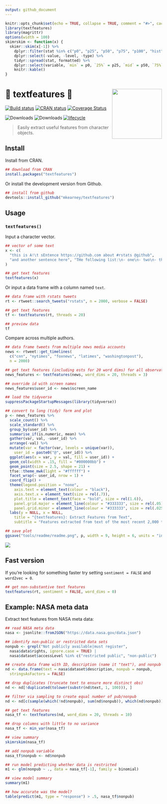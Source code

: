 ```yaml
---
output: github_document
---
```


```r
knitr::opts_chunk$set(echo = TRUE, collapse = TRUE, comment = "#>", cache = TRUE)
library(textfeatures)
library(magrittr)
options(width = 100)
skimrskim <- function(x) {
  skimr::skim(x[-1]) %>% 
    dplyr::filter(stat %in% c("p0", "p25", "p50", "p75", "p100", "hist", "n")) %>%
    dplyr::select(-value, -level, -type) %>%
    tidyr::spread(stat, formatted) %>%
    dplyr::select(variable, `min` = p0, `25%` = p25, `mid` = p50, `75%` = p75, `max` = p100, hist) %>% 
    knitr::kable()
}
```

# 👷 textfeatures 👷<img src="man/figures/logo.png" width="160px" align="right" /> 

[![Build status](https://travis-ci.org/mkearney/textfeatures.svg?branch=master)](https://travis-ci.org/mkearney/textfeatures)
[![CRAN status](https://www.r-pkg.org/badges/version/textfeatures)](https://cran.r-project.org/package=textfeatures)
[![Coverage Status](https://codecov.io/gh/mkearney/textfeatures/branch/master/graph/badge.svg)](https://codecov.io/gh/mkearney/textfeatures?branch=master)

![Downloads](https://cranlogs.r-pkg.org/badges/textfeatures)
![Downloads](https://cranlogs.r-pkg.org/badges/grand-total/textfeatures)
[![lifecycle](https://img.shields.io/badge/lifecycle-experimental-orange.svg)](https://www.tidyverse.org/lifecycle/#experimental)

> Easily extract useful features from character objects.

## Install

Install from CRAN.

```r
## download from CRAN
install.packages("textfeatures")
```

Or install the development version from Github.

```r
## install from github
devtools::install_github("mkearney/textfeatures")
```

## Usage

### `textfeatures()`

Input a character vector.

```r
## vector of some text
x <- c(
  "this is A!\t sEntence https://github.com about #rstats @github",
  "and another sentence here", "THe following list:\n- one\n- two\n- three\nOkay!?!"
)

## get text features
textfeatures(x)
```

Or input a data frame with a column named `text`.

```r
## data frame with rstats tweets
rt <- rtweet::search_tweets("rstats", n = 2000, verbose = FALSE)

## get text features
tf <- textfeatures(rt, threads = 20)

## preview data
tf
```

Compare across multiple authors.

```r
## data frame tweets from multiple news media accounts
news <- rtweet::get_timelines(
  c("cnn", "nytimes", "foxnews", "latimes", "washingtonpost"), 
  n = 2000)

## get text features (including ests for 20 word dims) for all observations
news_features <- textfeatures(news, word_dims = 20, threads = 3)
```


```r
## override id with screen names
news_features$user_id <- news$screen_name

## load the tidyverse
suppressPackageStartupMessages(library(tidyverse))

## convert to long (tidy) form and plot
p <- news_features %>%
  scale_count() %>%
  scale_standard() %>%
  group_by(user_id) %>%
  summarise_if(is.numeric, mean) %>%
  gather(var, val, -user_id) %>%
  arrange(-val) %>%
  mutate(var = factor(var, levels = unique(var)), 
    user_id = paste0("@", user_id)) %>%
  ggplot(aes(x = var, y = val, fill = user_id)) + 
  geom_col(width = .15, fill = "#000000bb") +
  geom_point(size = 2.5, shape = 21) + 
  tfse::theme_mwk(light = "#ffffff") + 
  facet_wrap(~ user_id, nrow = 1) + 
  coord_flip() + 
  theme(legend.position = "none",
    axis.text = element_text(colour = "black"),
    axis.text.x = element_text(size = rel(.7)),
    plot.title = element_text(face = "bold", size = rel(1.6)),
    panel.grid.major = element_line(colour = "#333333", size = rel(.05)),
    panel.grid.minor = element_line(colour = "#333333", size = rel(.025))) + 
  labs(y = NULL, x = NULL,
    title = "{textfeatures}: Extract Features from Text",
    subtitle = "Features extracted from text of the most recent 2,000 tweets posted by each news media account")

## save plot
ggsave("tools/readme/readme.png", p, width = 9, height = 6, units = "in")
```

<p style='align:center'><img src='tools/readme/readme.png' max-width="600px" /></p>




## Fast version

If you're looking for something faster try setting `sentiment = FALSE` and `word2vec = 0`.

```r
## get non-substantive text features
textfeatures(rt, sentiment = FALSE, word_dims = 0)
```


## Example: NASA meta data

Extract text features from NASA meta data:


```r
## read NASA meta data
nasa <- jsonlite::fromJSON("https://data.nasa.gov/data.json")

## identify non-public or restricted data sets
nonpub <- grepl("Not publicly available|must register", 
  nasa$data$rights, ignore.case = TRUE) | 
  nasa$dataset$accessLevel %in% c("restricted public", "non-public")

## create data frame with ID, description (name it "text"), and nonpub
nd <- data.frame(text = nasa$dataset$description, nonpub = nonpub, 
  stringsAsFactors = FALSE)

## drop duplicates (truncate text to ensure more distinct obs)
nd <- nd[!duplicated(tolower(substr(nd$text, 1, 100))), ]

## filter via sampling to create equal number of pub/nonpub
nd <- nd[c(sample(which(!nd$nonpub), sum(nd$nonpub)), which(nd$nonpub)), ]

## get text features
nasa_tf <- textfeatures(nd, word_dims = 20, threads = 10)

## drop columns with little to no variance
nasa_tf <- min_var(nasa_tf)

## view summary
skimrskim(nasa_tf)

## add nonpub variable
nasa_tf$nonpub <- nd$nonpub

## run model predicting whether data is restricted
m1 <- glm(nonpub ~ ., data = nasa_tf[-1], family = binomial)

## view model summary
summary(m1)

## how accurate was the model?
table(predict(m1, type = "response") > .5, nasa_tf$nonpub)
```



